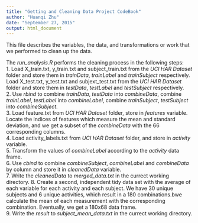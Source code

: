 ```yaml
---
title: "Getting and Cleaning Data Project CodeBook"
author: "Huanqi Zhu"
date: "September 27, 2015"
output: html_document
---
```




This file describes the variables, the data, and transformations or work that we performed to clean up the data.  

The *run_analysis.R* performs the cleaning process in the following steps:  
1.  Load X_train.txt, y_train.txt and subject_train.txt from the *UCI HAR Dataset* folder and store them in *trainData*, *trainLabel* and *trainSubject* respectively. Load X_test.txt, y_test.txt and subjext_test.txt from the *UCI HAR Dataset* folder and store them in *testData*, *testLabel* and *testSubject* respectively.  
2.  Use *rbind* to combine *trainData*, *testData* into *combineData*, combine *trainLabel*, *testLabel* into *combineLabel*, combine *trainSubject*, *testSubject* into *combineSubject*.  
3.  Load feature.txt from *UCI HAR Dataset* folder, store in *features* variable. Locate the indices of features which measure the mean and standard deviation, and we get a subset of the *combineData* with the 66 corresponding columns.  
4.  Load activity_labels.txt from *UCI HAR Dataset* folder, and store in *activity* variable.  
5.  Transform the values of *combineLabel* according to the *activity* data frame.  
6.  Use *cbind* to combine *combineSubject*, *combineLabel* and *combineData* by column and store it in *cleanedData* variable.   
7.  Write the *cleanedData* to *merged_data.txt* in the currect working directory.
8.  Create a second, independent tidy data set with the average of each variable for each activity and each subject. We have 30 unique subjects and 6 unique activities, which result in a 180 combinations.bwe calculate the mean of each measurement with the corresponding combination. Eventually, we get a 180x68 data frame.  
9.  Write the *result* to *subject_mean_data.txt* in the currect working directory.
